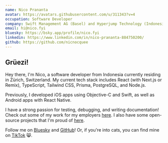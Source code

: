 ```yaml
---
name: Nico Prananta
avatar: https://avatars.githubusercontent.com/u/311343?v=4
occupation: Software Developer
company: Swift Management AG (Basel) and Hyperjump Technology (Indonesia)
email: hi@nico.fyi
bluesky: https://bsky.app/profile/nico.fyi
linkedin: https://www.linkedin.com/in/nico-prananta-884750200/
github: https://github.com/nicnocquee
---
```


## Grüezi!

Hey there, I'm Nico, a software developer from Indonesia currently residing in Zürich, Switzerland. My current tech stack includes React (with Next.js or Remix), TypeScript, Tailwind CSS, Prisma, PostgreSQL, and Node.js.

Previously, I developed iOS apps using Objective-C and Swift, as well as Android apps with React Native.

I have a strong passion for testing, debugging, and writing documentation! Check out some of my work for my employers [here](/works). I also have some open-source projects that I'm proud of [here](/opensource).

Follow me on [Bluesky](https://bsky.app/profile/nico.fyi) and [GitHub](https://github.com/nicnocquee)! Or, if you're into cats, you can find mine on [TikTok](https://www.tiktok.com/@yakisobanekotachi) 😸.
